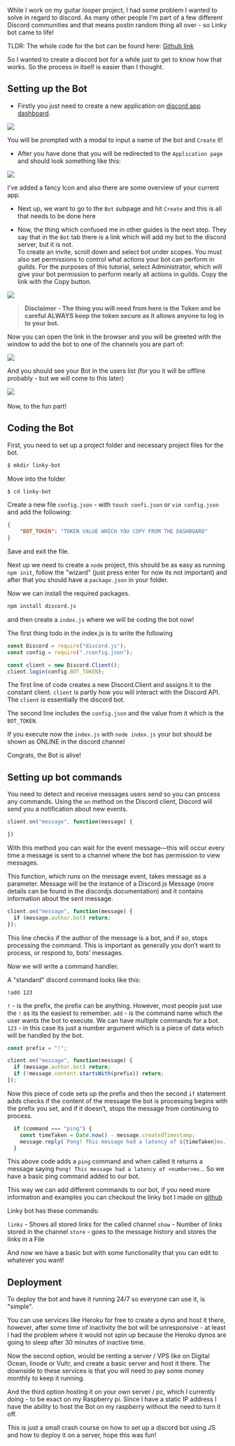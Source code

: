 
While I work on my guitar looper project, I had some problem I wanted to solve in regard to discord. As many other people I'm part of a few different Discord communities and that means postin random thing all over - so Linky bot came to life! 

TLDR: The whole code for the bot can be found here: [Github link](https://github.com/alminisl/linky-bot)

So I wanted to create a discord bot for a while just to get to know how that works. So the process in itself is easier than I thought.

## Setting up the Bot

- Firstly you just need to create a new application on [discord app dashboard](https://discord.com/developers/applications).

<div>
    <img src={pic1} />
</div>


You will be prompted with a modal to input a name of the bot and `Create` it!

- After you have done that you will be redirected to the `Application page` and should look something like this:

<div>
    <img src={pic2} />
</div>


I've added a fancy Icon and also there are some overview of your current app. 

- Next up, we want to go to the `Bot` subpage and hit `Create` and this is all that needs to be done here

- Now, the thing which confused me in other guides is the next step. They say that in the `Bot` tab there is a link which will add my bot to the discord server, but it is not.  
To create an invite, scroll down and select bot under scopes. You must also set permissions to control what actions your bot can perform in guilds. For the purposes of this tutorial, select Administrator, which will give your bot permission to perform nearly all actions in guilds. Copy the link with the Copy button.

 <div>
    <img src={pic3} />
</div>

> **Disclaimer - The thing you will need from here is the Token and be careful ALWAYS keep the token secure as it allows anyone to log in to your bot.**

Now you can open the link in the browser and you will be greeted with the window to add the bot to one of the channels you are part of: 

<div>
    <img src={pic4} />
</div>


And you should see your Bot in the users list (for you it will be offline probably - but we will come to this later)

<div>
    <img src={pic5} />
</div>

<br/>
Now, to the fun part! 

## Coding the Bot


First, you need to set up a project folder and necessary project files for the bot. 

```bash
$ mkdir linky-bot
```

Move into the folder

```bash
$ cd linky-bot
```

Create a new file `config.json` - with `touch confi.json` or `vim config.json` and add the following: 

```json
{
    "BOT_TOKEN": "TOKEN VALUE WHICH YOU COPY FROM THE DASHBOARD"
}
```
Save and exit the file.

Next up we need to create a `node` project, this should be as easy as running `npm init`, follow the "wizard" (just press enter for now its not important) and after that you should have a `package.json` in your folder. 

Now we can install the required packages. 

```bash
npm install discord.js
```

and then create a `index.js` where we will be coding the bot now! 

The first thing todo in the index.js is to write the following 
```javascript
const Discord = require("discord.js");
const config = require("./config.json");

const client = new Discord.Client();
client.login(config.BOT_TOKEN);
```

The first line of code creates a new Discord.Client and assigns it to the constant client. `client` is partly how you will interact with the Discord API. The `client` is essentially the discord bot. 

The second line includes the `config.json` and the value from it which is the `BOT_TOKEN`. 

If you execute now the `index.js` with `node index.js` your bot should be shown as ONLINE in the discord channel

Congrats, the Bot is alive! 

## Setting up bot commands

You need to detect and receive messages users send so you can process any commands. Using the `on` method on the Discord client, Discord will send you a notification about new events.



```js
client.on("message", function(message) {

})
```

With this method you can wait for the event message—this will occur every time a message is sent to a channel where the bot has permission to view messages.

This function, which runs on the message event, takes message as a parameter. Message will be the instance of a Discord.js Message (more details can be found in the discordjs documentation) and it contains information about the sent message. 

```js
client.on("message", function(message) {
  if (message.author.bot) return;
});
```

This line checks if the author of the message is a bot, and if so, stops processing the command. This is important as generally you don’t want to process, or respond to, bots’ messages.

Now we will write a command handler.  

A "standard" discord command looks like this: 
```
!add 123
```

`!` - is the prefix, the prefix can be anything. However, most people just use the `!` as its the easiest to remember. 
`add` - is the command name which the user wants the bot to execute. We can have multiple commands for a bot. 
`123` - in this case its just a number argument which is a piece of data which will be handled by the bot.

```js
const prefix = "!";

client.on("message", function(message) {
  if (message.author.bot) return;
  if (!message.content.startsWith(prefix)) return;
});
```

Now this piece of code sets up the prefix and then the second `if` statement adds checks if the content of the message the bot is processing begins with the prefix you set, and if it doesn’t, stops the message from continuing to process.

```js
  if (command === "ping") {
    const timeTaken = Date.now() - message.createdTimestamp;
    message.reply(`Pong! This message had a latency of ${timeTaken}ms.`);
  }
```

This above code adds a `ping` command and when called it returns a message saying `Pong! This message had a latency of <number>ms.`. So we have a basic ping command added to our bot. 


This way we can add different commands to our bot, if you need more information and examples you can checkout the linky bot I made on [github](https://github.com/alminisl/linky-bot/blob/master/index.js)

Linky bot has these commands: 

`links` - Shows all stored links for the called channel
`show`  - Number of links stored in the channel
`store` - goes to the message history and stores the links in a File 

And now we have a basic bot with some functionality that you can edit to whatever you want!


## Deployment

To deploy the bot and have it running 24/7 so everyone can use it, is "simple". 

You can use services like Heroku for free to create a dyno and host it there, however, after some time of inactivity the bot will be unresponsive - at least I had the problem where it would not spin up because the Heroku dynos are going to sleep after 30 minutes of inactive time. 

Now the second option, would be renting a server / VPS like on Digital Ocean, linode or Vultr, and create a basic server and host it there. The downside to these services is that you will need to pay some money monthly to keep it running. 

And the third option hosting it on your own server / pc, which I currently doing - to be exact on my Raspberry pi. Since I have a static IP address I have the ability to host the Bot on my raspberry without the need to turn it off. 

This is just a small crash course on how to set up a discord bot using JS and how to deploy it on a server, hope this was fun! 
